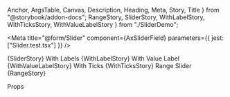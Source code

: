   Anchor,
  ArgsTable,
  Canvas,
  Description,
  Heading,
  Meta,
  Story,
  Title
} from "@storybook/addon-docs";
  RangeStory,
  SliderStory,
  WithLabelStory,
  WithTicksStory,
  WithValueLabelStory
} from "./SliderDemo";

<Meta title="@form/Slider" component={AxSliderField} parameters={{ jest: ["Slider.test.tsx"] }} />

<Anchor storyId="form-slider--slider">
  <Title>Slider</Title>
</Anchor>

<Description of={AxSliderField} />

<Canvas>
  <Story name="Slider">{SliderStory}</Story>
</Canvas>

<Anchor storyId="form-slider--with-labels">
  <Heading>With Labels</Heading>
</Anchor>

<Canvas>
  <Story name="With Labels">{WithLabelStory}</Story>
</Canvas>

<Anchor storyId="form-slider--with-value-label">
  <Heading>With Value Label</Heading>
</Anchor>

<Canvas>
  <Story name="With Value Label">{WithValueLabelStory}</Story>
</Canvas>

<Anchor storyId="form-slider--with-ticks">
  <Heading>With Ticks</Heading>
</Anchor>

<Canvas>
  <Story name="With Ticks">{WithTicksStory}</Story>
</Canvas>

<Anchor storyId="form-slider--range-slider">
  <Heading>Range Slider</Heading>
</Anchor>

<Canvas>
  <Story name="Range Slider">{RangeStory}</Story>
</Canvas>

<Heading>Props</Heading>

<ArgsTable of={AxSliderField} sort="requiredFirst" />
